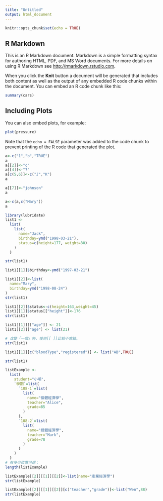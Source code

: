 ```yaml
---
title: "Untitled"
output: html_document
---
```


```r
knitr::opts_chunk$set(echo = TRUE)
```

## R Markdown

This is an R Markdown document. Markdown is a simple formatting syntax for authoring HTML, PDF, and MS Word documents. For more details on using R Markdown see <http://rmarkdown.rstudio.com>.

When you click the **Knit** button a document will be generated that includes both content as well as the output of any embedded R code chunks within the document. You can embed an R code chunk like this:

```r
summary(cars)
```

## Including Plots

You can also embed plots, for example:

```r
plot(pressure)
```

Note that the `echo = FALSE` parameter was added to the code chunk to prevent printing of the R code that generated the plot.

```r
a<-c("1","b","TRUE")
a
a[[2]]<-"c"
a[[4]]<-"7"
a[c(5,6)]<-c("J","K")
a
```

```r
a[[7]]<-"johnson"
a

a<-c(a,c("Mary"))
a
```





```r
library(lubridate)
list1 <- 
  list(
    list(
      name="Jack",
      birthday=ymd("1998-03-21"),
      status=c(height=177, weight=80)
    )
  )

str(list1)

``` 

```r
list1[[1]]$birthday<-ymd("1997-03-21")

list1[[2]]<-list(
  name="Mary",
  birthday=ymd("1998-08-24")
)
str(list1)

```

```r
list1[[2]]$status<-c(height=163,weight=45)
list1[[1]]$status[["height"]]<-176
str(list1)
```

```r
list1[[1]][["age"]] <- 21
list1[[2]]["age"] <- list(21)

# 改變「一個」時，使用[[ ]]比較不會錯。
str(list1)
```

```R
list1[[1]][c("bloodType","registered")] <- list("AB",TRUE)

str(list1)
```

```r
listExample <- 
  list(
    student="小明",
    `學期`=list(
      `108-1`=list(
        list(
          name="個體經濟學",
          teacher="Alice",
          grade=85
        )
      ),
      `108-2`=list(
        list(
          name="總體經濟學",
          teacher="Mark",
          grade=78
        )
      )
    )
  )
# 有多少位置可選：
length(listExample)
```

```r
listExample[[2]][[1]][[2]]<-list(name="產業經濟學")
str(listExample)

listExample[[2]][[1]][[2]][c("teacher","grade")]<-list("Wen",88)
str(listExample)
```


